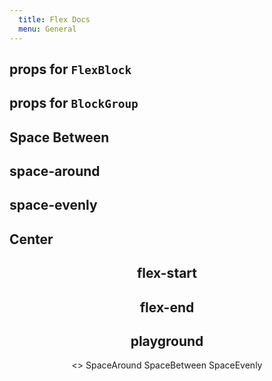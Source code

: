 ```yaml
---
  title: Flex Docs
  menu: General 
---
```





## props for `FlexBlock`  

<Props of={FlexBlock}/>

## props for `BlockGroup`  

<Props of={BlockGroup}/>



## Space Between  
<SpaceBetween/>

## space-around  
<SpaceAround/>

## space-evenly  

<SpaceEvenly/>


## Center 

<!--suppress HtmlDeprecatedTag -->
<Center/>

## flex-start  

<FlexStart/>


## flex-end  

<FlexEnd/>


## playground
<Playground>
<>
<Flex flexWrap={'wrap'} alignItems={'center'} height={500}>
<Text mb={0} style={{alignSelf: 'flex-end'}}>SpaceAround</Text>
<Flex minWidth={'100%'} justifyContent={'space-around'}>
  <BorderBox bg={'green.3'} size={20}></BorderBox>
  <BorderBox bg={'blue.3'} size={20}></BorderBox>
  <BorderBox bg={'orange.3'} size={20}></BorderBox>
  <BorderBox bg={'gray.3'} size={20}></BorderBox>
</Flex>
<Text mb={0} style={{alignSelf: 'flex-end'}}>SpaceBetween</Text>
<Flex minWidth={'100%'} justifyContent={'space-between'}>
  <BorderBox bg={'green.3'} size={20}></BorderBox>
  <BorderBox bg={'blue.3'} size={20}></BorderBox>
  <BorderBox bg={'orange.3'} size={20}></BorderBox>
  <BorderBox bg={'gray.3'} size={20}></BorderBox>
</Flex>
<Text mb={0} style={{alignSelf: 'flex-end'}}>SpaceEvenly</Text>
<Flex minWidth={'100%'} justifyContent={'space-evenly'}>
  <BorderBox bg={'green.3'} size={20}></BorderBox>
  <BorderBox bg={'blue.3'} size={20}></BorderBox>
  <BorderBox bg={'orange.3'} size={20}></BorderBox>
  <BorderBox bg={'gray.3'} size={20}></BorderBox>
</Flex>
</Flex>
</>
</Playground>
